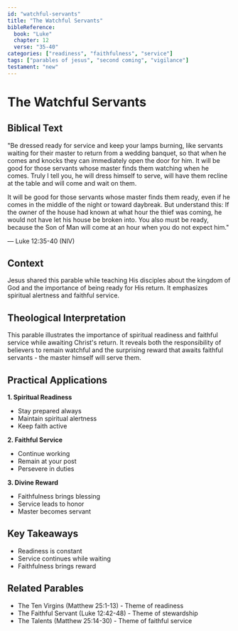 ```yaml
---
id: "watchful-servants"
title: "The Watchful Servants"
bibleReference:
  book: "Luke"
  chapter: 12
  verse: "35-40"
categories: ["readiness", "faithfulness", "service"]
tags: ["parables of jesus", "second coming", "vigilance"]
testament: "new"
---
```


# The Watchful Servants

## Biblical Text

"Be dressed ready for service and keep your lamps burning, like servants waiting for their master to return from a wedding banquet, so that when he comes and knocks they can immediately open the door for him. It will be good for those servants whose master finds them watching when he comes. Truly I tell you, he will dress himself to serve, will have them recline at the table and will come and wait on them.

It will be good for those servants whose master finds them ready, even if he comes in the middle of the night or toward daybreak. But understand this: If the owner of the house had known at what hour the thief was coming, he would not have let his house be broken into. You also must be ready, because the Son of Man will come at an hour when you do not expect him."

— Luke 12:35-40 (NIV)

## Context

Jesus shared this parable while teaching His disciples about the kingdom of God and the importance of being ready for His return. It emphasizes spiritual alertness and faithful service.

## Theological Interpretation

This parable illustrates the importance of spiritual readiness and faithful service while awaiting Christ's return. It reveals both the responsibility of believers to remain watchful and the surprising reward that awaits faithful servants - the master himself will serve them.

## Practical Applications

**1. Spiritual Readiness**
- Stay prepared always
- Maintain spiritual alertness
- Keep faith active

**2. Faithful Service**
- Continue working
- Remain at your post
- Persevere in duties

**3. Divine Reward**
- Faithfulness brings blessing
- Service leads to honor
- Master becomes servant

## Key Takeaways

- Readiness is constant
- Service continues while waiting
- Faithfulness brings reward

## Related Parables

- The Ten Virgins (Matthew 25:1-13) - Theme of readiness
- The Faithful Servant (Luke 12:42-48) - Theme of stewardship
- The Talents (Matthew 25:14-30) - Theme of faithful service 